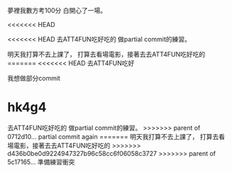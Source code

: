 夢裡我數方考100分
白開心了一場。


<<<<<<< HEAD

<<<<<<< HEAD
去ATT4FUN吃好吃的
做partial commit的練習。

明天我打算不去上課了，
打算去看場電影，接著去去ATT4FUN吃好吃的
=======
<<<<<<< HEAD
去ATT4FUN吃好


我想做部分commit

hk4g4
=======
去ATT4FUN吃好吃的
做partial commit的練習。
>>>>>>> parent of 0712d10... partial commit again
=======
明天我打算不去上課了，
打算去看場電影，接著去去ATT4FUN吃好吃的
>>>>>>> d436b0be0d9224947327b96c58cc6f06058c3727
>>>>>>> parent of 5c17165... 準備練習衝突

